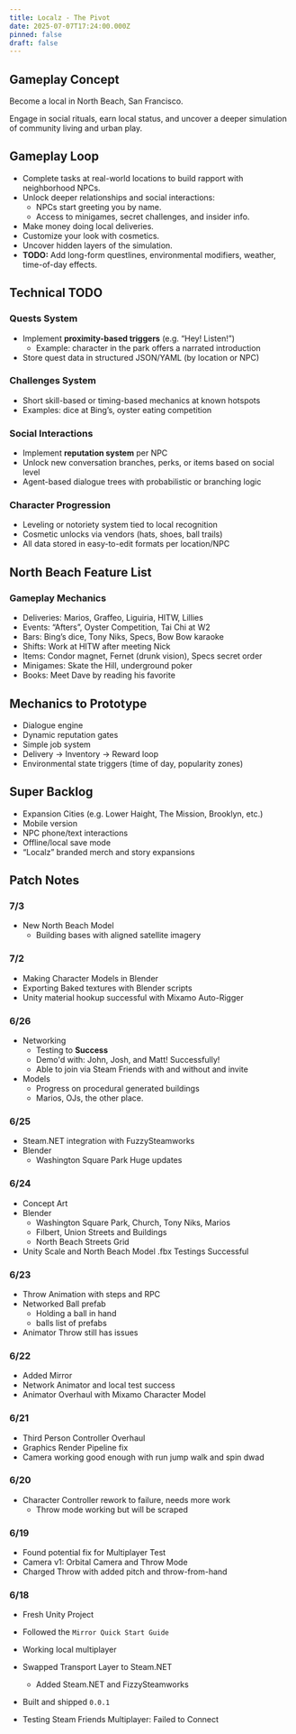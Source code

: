 ```yaml
---
title: Localz - The Pivot
date: 2025-07-07T17:24:00.000Z
pinned: false
draft: false
---
```


## Gameplay Concept

Become a local in North Beach, San Francisco.

Engage in social rituals, earn local status, and uncover a deeper simulation of community living and urban play.

## Gameplay Loop

* Complete tasks at real-world locations to build rapport with neighborhood NPCs.
* Unlock deeper relationships and social interactions:
  * NPCs start greeting you by name.
  * Access to minigames, secret challenges, and insider info.
* Make money doing local deliveries.
* Customize your look with cosmetics.
* Uncover hidden layers of the simulation.
* **TODO:** Add long-form questlines, environmental modifiers, weather, time-of-day effects.

## Technical TODO

### Quests System

* Implement **proximity-based triggers** (e.g. “Hey! Listen!”)
  * Example: character in the park offers a narrated introduction
* Store quest data in structured JSON/YAML (by location or NPC)

### Challenges System

* Short skill-based or timing-based mechanics at known hotspots
* Examples: dice at Bing’s, oyster eating competition

### Social Interactions

* Implement **reputation system** per NPC
* Unlock new conversation branches, perks, or items based on social level
* Agent-based dialogue trees with probabilistic or branching logic

### Character Progression

* Leveling or notoriety system tied to local recognition
* Cosmetic unlocks via vendors (hats, shoes, ball trails)
* All data stored in easy-to-edit formats per location/NPC

## North Beach Feature List

### Gameplay Mechanics

* Deliveries: Marios, Graffeo, Liguiria, HITW, Lillies
* Events: “Afters”, Oyster Competition, Tai Chi at W2
* Bars: Bing’s dice, Tony Niks, Specs, Bow Bow karaoke
* Shifts: Work at HITW after meeting Nick
* Items: Condor magnet, Fernet (drunk vision), Specs secret order
* Minigames: Skate the Hill, underground poker
* Books: Meet Dave by reading his favorite


## Mechanics to Prototype

* Dialogue engine
* Dynamic reputation gates
* Simple job system
* Delivery → Inventory → Reward loop
* Environmental state triggers (time of day, popularity zones)

## Super Backlog

* Expansion Cities (e.g. Lower Haight, The Mission, Brooklyn, etc.)
* Mobile version
* NPC phone/text interactions
* Offline/local save mode
* “Localz” branded merch and story expansions

## Patch Notes

### 7/3

- New North Beach Model
  - Building bases with aligned satellite imagery

### 7/2

- Making Character Models in Blender
- Exporting Baked textures with Blender scripts
- Unity material hookup successful with Mixamo Auto-Rigger

### 6/26

- Networking
  - Testing to **Success**
  - Demo'd with: John, Josh, and Matt! Successfully!
  - Able to join via Steam Friends with and without and invite
- Models
  - Progress on procedural generated buildings
  - Marios, OJs, the other place.

### 6/25

- Steam.NET integration with FuzzySteamworks
- Blender
  - Washington Square Park Huge updates

### 6/24

- Concept Art
- Blender
  - Washington Square Park, Church, Tony Niks, Marios
  - Filbert, Union Streets and Buildings
  - North Beach Streets Grid
- Unity Scale and North Beach Model .fbx Testings Successful


### 6/23

- Throw Animation with steps and RPC 
- Networked Ball prefab
  - Holding a ball in hand
  - balls list of prefabs
- Animator Throw still has issues


### 6/22

* Added Mirror
* Network Animator and local test success
* Animator Overhaul with Mixamo Character Model

### 6/21

* Third Person Controller Overhaul
* Graphics Render Pipeline fix
* Camera working good enough with run jump walk and spin
  dwad

### 6/20

* Character Controller rework to failure, needs more work
  * Throw mode working but will be scraped 

### 6/19

* Found potential fix for Multiplayer Test
* Camera v1: Orbital Camera and Throw Mode
* Charged Throw with added pitch and throw-from-hand

### 6/18

* Fresh Unity Project
* Followed the `Mirror Quick Start Guide`
* Working local multiplayer
* Swapped Transport Layer to Steam.NET

  * Added Steam.NET and FizzySteamworks
* Built and shipped `0.0.1`
* Testing Steam Friends Multiplayer: Failed to Connect
